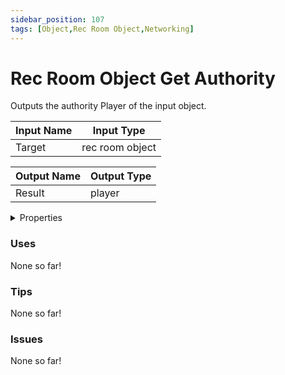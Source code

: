 ```yaml
---
sidebar_position: 107
tags: [Object,Rec Room Object,Networking]
---
```


# Rec Room Object Get Authority

Outputs the authority Player of the input object.




<EsbSvg />

| Input Name | Input Type |
|-----------|-----------|
| Target | rec room object |

| Output Name | Output Type |
|-----------|-----------|
| Result | player |


<details>
  <summary>Properties</summary>
  <div>
    <div>
    <table>
      <thead>
        <tr>
          <th>Is beta required?</th>
          <th>❌</th>
        </tr>
        <tr>
          <th>Is this chip a trolling risk?</th>
          <th>❌</th>
        </tr>
        <tr>
          <th>Chip UUID</th>
          <th>9e51fcdc-87b4-4eee-a7b1-8d6f86a5fa6b</th>
        </tr>
      </thead>
    </table>
    </div>
  </div>
</details>

### Uses

None so far!

### Tips

None so far!

### Issues

None so far!